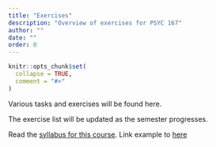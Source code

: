 ```yaml
---
title: "Exercises"
description: "Overview of exercises for PSYC 167"
author: ""
date: ""
order: 0 
---
```


```r
knitr::opts_chunk$set(
  collapse = TRUE,
  comment = "#>"
)
```

Various tasks and exercises will be found here. 

The exercise list will be updated as the semester progresses.

Read the [syllabus for this course](https://www.slicesofdata/psyc167/syllabus.html).
Link example to [here](https://github.com/slicesofdata/dataviz23/tree/main/figs/diamonds_full.png)
